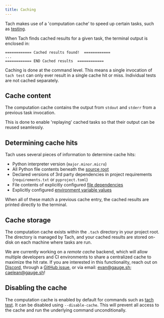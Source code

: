 ```yaml
---
title: Caching
---
```


Tach makes use of a 'computation cache' to speed up certain tasks, such as [testing](commands#tach-test).

When Tach finds cached results for a given task, the terminal output is enclosed in:

```
============ Cached results found!  ============
...
============ END Cached results  ============
```

Caching is done at the command level. This means a single invocation of `tach test` can only ever result in a single cache hit or miss. Individual tests are not cached separately.

## Cache content

The computation cache contains the output from `stdout` and `stderr` from a previous task invocation.

This is done to enable 'replaying' cached tasks so that their output can be reused seamlessly.

## Determining cache hits

Tach uses several pieces of information to determine cache hits:

- Python interpreter version (`major.minor.micro`)
- All Python file contents beneath the [source root](configuration#source-root)
- Declared versions of 3rd party dependencies in project requirements (`requirements.txt` or `pyproject.toml`)
- File contents of explicitly configured [file dependencies](configuration#cache)
- Explicitly configured [environment variable values](configuration#cache)

When all of these match a previous cache entry, the cached results are printed directly to the terminal.

## Cache storage

The computation cache exists within the `.tach` directory in your project root. The directory is managed by Tach, and your cached results are stored on-disk on each machine where tasks are run.

We are currently working on a _remote cache_ backend, which will allow multiple developers and CI environments to share a centralized cache to maximize the hit rate. If you are interested in this functionality, reach out on [Discord](https://discord.gg/a58vW8dnmw), through a [GitHub issue](https://github.com/gauge-sh/tach/issues), or via email: [evan@gauge.sh](mailto://evan@gauge.sh); [caelean@gauge.sh](mailto://caelean@gauge.sh)!

## Disabling the cache

The computation cache is enabled by default for commands such as [tach test](usage.md#tach-test). It can be disabled using `--disable-cache`. This will prevent all access to the cache and run the underlying command unconditionally.
